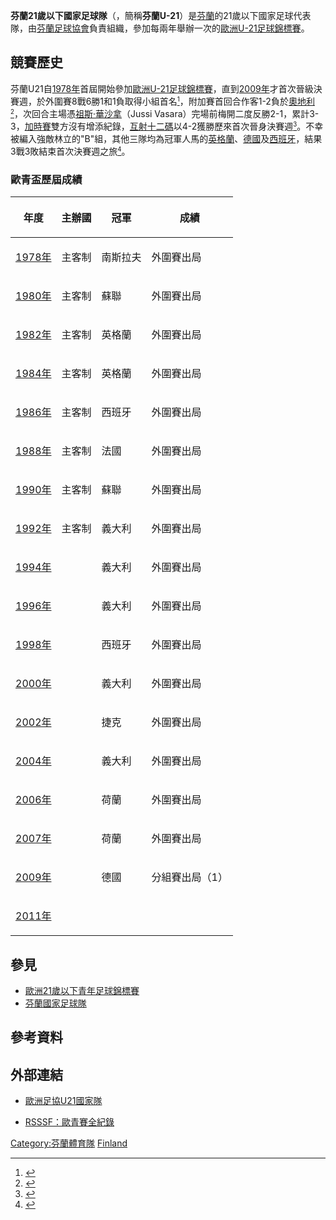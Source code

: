 {{National football team-2 
|  Name               = 芬蘭U-21<br />''Suomi U21'' 
|  Badge              = Suomen Palloliitto Logo.png 
|  Nickname           = -- 
|  Association        = [[芬蘭足球協會|芬蘭足球協會]] 
|  Coach              ={{flagicon|FIN}} {{le|尤哈·马利宁|Juha Malinen}} 
|  Captain            = -- 
|  Most caps          = -- （--次） 
|  Top scorer         = -- （--球） 
|  pattern_la1=_shouldersonwhite|pattern_b1=|pattern_ra1=_shouldersonwhite
|  leftarm1=1029B1|body1=FFFFFF|rightarm1=1029B1|shorts1=1029B1|socks1=FFFFFF
|  pattern_la2=_whiteshoulders|pattern_b2=|pattern_ra2=_whiteshoulders
|  leftarm2=1029B1|body2=1029B1|rightarm2=1029B1|shorts2=FFFFFF|socks2=1029B1
|  First game         = '''-''' <br /><small>（--） </small>
|  Largest win        = '''-''' <br /><small>（--） </small>
|  Largest loss       = '''-''' <br /><small>（--） </small> <br><center><small>（''只計算正式比賽紀錄''）</small></center> 
|  UEFAu21Champ apps  = 1 
|  UEFAu21Champ first = [[2009年歐洲U-21足球錦標賽|2009年]] 
|  UEFAu21Champ best  = 分組賽：[[2009年歐洲U-21足球錦標賽|2009年]]
}}
'''芬蘭21歲以下國家足球隊'''（{{lang-fi|Suomen alle 21-vuotiaiden jalkapallomaajoukkue}}，簡稱'''芬蘭U-21'''）是[[芬蘭|芬蘭]]的21歲以下國家足球代表隊，由[[芬蘭足球協會|芬蘭足球協會]]負責組織，參加每兩年舉辦一次的[[歐洲U-21足球錦標賽|歐洲U-21足球錦標賽]]。

== 競賽歷史 ==
芬蘭U21自[[1978_UEFA_European_Under-21_Football_Championship|1978年]]首屆開始參加[[歐洲U-21足球錦標賽|歐洲U-21足球錦標賽]]，直到[[2009年歐洲U-21足球錦標賽|2009年]]才首次晉級決賽週，於外圍賽8戰6勝1和1負取得小組首名<small><ref>{{cite web |language=en |url=http://www.uefa.com/competitions/under21/history/season=2009/round=15084/group=700389.html |title=Season 2007 - 2009:Qualifying round - Group 6 |publisher=[[UEFA|''uefa.com'']] |date=2009-07-30 |accessdate=2009-10-05 |archive-date=2009-10-09 |archive-url=https://web.archive.org/web/20091009103351/http://www.uefa.com/competitions/under21/history/season=2009/round=15084/group=700389.html |dead-url=no }}</ref></small>，附加賽首回合作客1-2負於[[奧地利21歲以下國家足球隊|奧地利]]<small><ref>{{cite web |language=en |url=http://www.uefa.com/competitions/under21/fixturesresults/round=15085/match=304062/report=rp.html |title=Hetemaj gives Finland a lifeline |publisher=[[UEFA|''uefa.com'']] |date=2008-10-10 |accessdate=2009-10-05 |archive-date=2009-04-15 |archive-url=https://web.archive.org/web/20090415200020/http://www.uefa.com/competitions/under21/fixturesresults/round=15085/match=304062/report=rp.html |dead-url=no }}</ref></small>，次回合主場憑[[祖斯·華沙拿|祖斯·華沙拿]]（Jussi Vasara）完場前梅開二度反勝2-1，累計3-3，[[加時賽|加時賽]]雙方沒有增添紀錄，[[互射十二碼|互射十二碼]]以4-2獲勝歷來首次晉身決賽週<small><ref>{{cite web |language=en |url=http://www.uefa.com/competitions/under21/fixturesresults/round=15085/match=304069/report=rp.html |title=Austria ousted by Finnish fightback |publisher=[[UEFA|''uefa.com'']] |date=2008-10-14 |accessdate=2009-10-05 |archive-date=2008-10-18 |archive-url=https://web.archive.org/web/20081018171819/http://www.uefa.com/competitions/under21/fixturesresults/round=15085/match=304069/report=rp.html |dead-url=no }}</ref></small>。不幸被編入強敵林立的"B"組，其他三隊均為冠軍人馬的[[英格蘭21歲以下足球代表隊|英格蘭]]、[[德國21歲以下國家足球隊|德國]]及[[西班牙21歲以下國家足球隊|西班牙]]，結果3戰3敗結束首次決賽週之旅<small><ref>{{cite web |language=en |url=http://www.uefa.com/competitions/under21/history/season=2009/round=15086/group=700395.html |title=Season 2007 - 2009:Final tournament - Group stage - Group B |publisher=[[UEFA|''uefa.com'']] |date=2009-07-30 |accessdate=2009-10-05 |archive-date=2009-09-13 |archive-url=https://web.archive.org/web/20090913075527/http://www.uefa.com/competitions/under21/history/season=2009/round=15086/group=700395.html |dead-url=no }}</ref></small>。

=== 歐青盃歷屆成績 ===
{| class="wikitable" cellpadding=5
|-
! 年度 !! 主辦國 !! 冠軍 !! 成績
|-
|[[1978_UEFA_European_Under-21_Football_Championship|1978年]] || 主客制 || {{flagicon|YUG}} 南斯拉夫 || 外圍賽出局
|-
|[[1980_UEFA_European_Under-21_Football_Championship|1980年]] || 主客制 || {{flagicon|USSR}} 蘇聯 || 外圍賽出局
|- 
|[[1982_UEFA_European_Under-21_Football_Championship|1982年]] || 主客制 || {{flagicon|ENG}} 英格蘭 || 外圍賽出局
|- 
|[[1984_UEFA_European_Under-21_Football_Championship|1984年]] || 主客制 || {{flagicon|ENG}} 英格蘭 || 外圍賽出局
|- 
|[[1986_UEFA_European_Under-21_Football_Championship|1986年]] || 主客制 || {{flagicon|ESP}} 西班牙 || 外圍賽出局
|-
|[[1988_UEFA_European_Under-21_Football_Championship|1988年]] || 主客制 || {{flagicon|FRA}} 法國 || 外圍賽出局
|-
|[[1990_UEFA_European_Under-21_Football_Championship|1990年]] || 主客制 || {{flagicon|USSR}} 蘇聯 || 外圍賽出局
|-
|[[1992_UEFA_European_Under-21_Football_Championship|1992年]] || 主客制 || {{flagicon|ITA}} 義大利 || 外圍賽出局
|-  
|[[1994_UEFA_European_Under-21_Football_Championship|1994年]] || {{FRA}} || {{flagicon|ITA}} 義大利 || 外圍賽出局
|- 
|[[1996_UEFA_European_Under-21_Football_Championship|1996年]] || {{ESP}} || {{flagicon|ITA}} 義大利 || 外圍賽出局 
|- 
|[[1998_UEFA_European_Under-21_Football_Championship|1998年]] || {{ROM}} || {{flagicon|ESP}} 西班牙 || 外圍賽出局
|- 
|[[2000_UEFA_European_Under-21_Football_Championship|2000年]] || {{SVK}} || {{flagicon|ITA}} 義大利 || 外圍賽出局
|-
|[[2002_UEFA_European_Under-21_Football_Championship|2002年]] || {{SUI}} || {{flagicon|CZE}} 捷克 || 外圍賽出局
|- 
|[[2004_UEFA_European_Under-21_Football_Championship|2004年]] || {{GER}} || {{flagicon|ITA}} 義大利 || 外圍賽出局
|- 
|[[2006_UEFA_European_Under-21_Football_Championship|2006年]] || {{POR}} || {{flagicon|NED}} 荷蘭 || 外圍賽出局
|- 
|[[2007年歐洲U-21足球錦標賽|2007年]] || {{NED}} || {{flagicon|NED}} 荷蘭 || 外圍賽出局
|-
|[[2009年歐洲U-21足球錦標賽|2009年]] || {{SWE}} || {{flagicon|GER}} 德國 || 分組賽出局（1）
|- 
|[[2011年歐洲U-21足球錦標賽|2011年]] || {{DEN}} ||  ||
|}

== 參見 ==
* [[歐洲21歲以下青年足球錦標賽|歐洲21歲以下青年足球錦標賽]]
* [[芬蘭國家足球隊|芬蘭國家足球隊]]

== 參考資料 ==
{{reflist}}

==外部連結==
* {{en}}[http://www.uefa.com/competitions/under21/teams/team=200042/index.html 歐洲足協U21國家隊] {{Wayback|url=http://www.uefa.com/competitions/under21/teams/team=200042/index.html |date=20090917085815 }}
* {{en}}[http://www.rsssf.com/tablese/europe-u21.html RSSSF：歐青賽全紀錄] {{Wayback|url=http://www.rsssf.com/tablese/europe-u21.html |date=20051213223313 }}

{{歐洲足協21歲以下國家足球隊}}
{{芬蘭體育國家隊}}

[[Category:芬蘭體育隊|Category:芬蘭體育隊]]
[[Category:歐洲U21國家足球隊|Finland]]